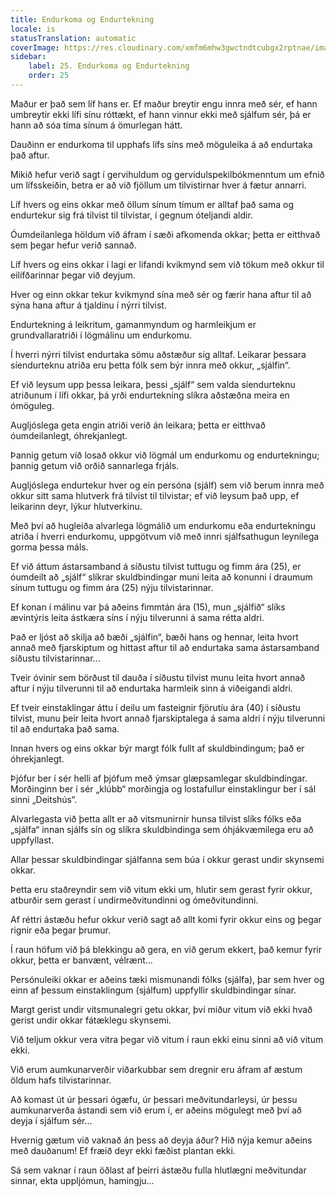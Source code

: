 ```yaml
---
title: Endurkoma og Endurtekning
locale: is
statusTranslation: automatic
coverImage: https://res.cloudinary.com/xmfm6mhw3gwctndtcubgx2rptnae/image/upload/v1740468922/small_cover_tratado_de_psicologia_revolucionaria_a4c0dca4e0.webp
sidebar:
    label: 25. Endurkoma og Endurtekning
    order: 25
---
```

Maður er það sem líf hans er. Ef maður breytir engu innra með sér, ef hann umbreytir ekki lífi sínu róttækt, ef hann vinnur ekki með sjálfum sér, þá er hann að sóa tíma sínum á ömurlegan hátt.

Dauðinn er endurkoma til upphafs lífs síns með möguleika á að endurtaka það aftur.

Mikið hefur verið sagt í gervihuldum og gervidulspekilbókmenntum um efnið um lífsskeiðin, betra er að við fjöllum um tilvistirnar hver á fætur annarri.

Líf hvers og eins okkar með öllum sínum tímum er alltaf það sama og endurtekur sig frá tilvist til tilvistar, í gegnum óteljandi aldir.

Óumdeilanlega höldum við áfram í sæði afkomenda okkar; þetta er eitthvað sem þegar hefur verið sannað.

Líf hvers og eins okkar í lagi er lifandi kvikmynd sem við tökum með okkur til eilífðarinnar þegar við deyjum.

Hver og einn okkar tekur kvikmynd sína með sér og færir hana aftur til að sýna hana aftur á tjaldinu í nýrri tilvist.

Endurtekning á leikritum, gamanmyndum og harmleikjum er grundvallaratriði í lögmálinu um endurkomu.

Í hverri nýrri tilvist endurtaka sömu aðstæður sig alltaf. Leikarar þessara síendurteknu atriða eru þetta fólk sem býr innra með okkur, „sjálfin“.

Ef við leysum upp þessa leikara, þessi „sjálf“ sem valda síendurteknu atriðunum í lífi okkar, þá yrði endurtekning slíkra aðstæðna meira en ómöguleg.

Augljóslega geta engin atriði verið án leikara; þetta er eitthvað óumdeilanlegt, óhrekjanlegt.

Þannig getum við losað okkur við lögmál um endurkomu og endurtekningu; þannig getum við orðið sannarlega frjáls.

Augljóslega endurtekur hver og ein persóna (sjálf) sem við berum innra með okkur sitt sama hlutverk frá tilvist til tilvistar; ef við leysum það upp, ef leikarinn deyr, lýkur hlutverkinu.

Með því að hugleiða alvarlega lögmálið um endurkomu eða endurtekningu atriða í hverri endurkomu, uppgötvum við með innri sjálfsathugun leynilega gorma þessa máls.

Ef við áttum ástarsamband á síðustu tilvist tuttugu og fimm ára (25), er óumdeilt að „sjálf“ slíkrar skuldbindingar muni leita að konunni í draumum sínum tuttugu og fimm ára (25) nýju tilvistarinnar.

Ef konan í málinu var þá aðeins fimmtán ára (15), mun „sjálfið“ slíks ævintýris leita ástkæra síns í nýju tilverunni á sama rétta aldri.

Það er ljóst að skilja að bæði „sjálfin“, bæði hans og hennar, leita hvort annað með fjarskiptum og hittast aftur til að endurtaka sama ástarsamband síðustu tilvistarinnar...

Tveir óvinir sem börðust til dauða í síðustu tilvist munu leita hvort annað aftur í nýju tilverunni til að endurtaka harmleik sinn á viðeigandi aldri.

Ef tveir einstaklingar áttu í deilu um fasteignir fjörutíu ára (40) í síðustu tilvist, munu þeir leita hvort annað fjarskiptalega á sama aldri í nýju tilverunni til að endurtaka það sama.

Innan hvers og eins okkar býr margt fólk fullt af skuldbindingum; það er óhrekjanlegt.

Þjófur ber í sér helli af þjófum með ýmsar glæpsamlegar skuldbindingar. Morðinginn ber í sér „klúbb“ morðingja og lostafullur einstaklingur ber í sál sinni „Deitshús“.

Alvarlegasta við þetta allt er að vitsmunirnir hunsa tilvist slíks fólks eða „sjálfa“ innan sjálfs sín og slíkra skuldbindinga sem óhjákvæmilega eru að uppfyllast.

Allar þessar skuldbindingar sjálfanna sem búa í okkur gerast undir skynsemi okkar.

Þetta eru staðreyndir sem við vitum ekki um, hlutir sem gerast fyrir okkur, atburðir sem gerast í undirmeðvitundinni og ómeðvitundinni.

Af réttri ástæðu hefur okkur verið sagt að allt komi fyrir okkur eins og þegar rignir eða þegar þrumur.

Í raun höfum við þá blekkingu að gera, en við gerum ekkert, það kemur fyrir okkur, þetta er banvænt, vélrænt...

Persónuleiki okkar er aðeins tæki mismunandi fólks (sjálfa), þar sem hver og einn af þessum einstaklingum (sjálfum) uppfyllir skuldbindingar sínar.

Margt gerist undir vitsmunalegri getu okkar, því miður vitum við ekki hvað gerist undir okkar fátæklegu skynsemi.

Við teljum okkur vera vitra þegar við vitum í raun ekki einu sinni að við vitum ekki.

Við erum aumkunarverðir viðarkubbar sem dregnir eru áfram af æstum öldum hafs tilvistarinnar.

Að komast út úr þessari ógæfu, úr þessari meðvitundarleysi, úr þessu aumkunarverða ástandi sem við erum í, er aðeins mögulegt með því að deyja í sjálfum sér...

Hvernig gætum við vaknað án þess að deyja áður? Hið nýja kemur aðeins með dauðanum! Ef fræið deyr ekki fæðist plantan ekki.

Sá sem vaknar í raun öðlast af þeirri ástæðu fulla hlutlægni meðvitundar sinnar, ekta uppljómun, hamingju...

